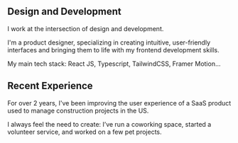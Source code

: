## Design and Development

I work at the intersection of design and development.

I'm a product designer, specializing in creating intuitive, user-friendly
interfaces and bringing them to life with my frontend development skills.

My main tech stack: React JS, Typescript, TailwindCSS, Framer Motion...

## Recent Experience

For over 2 years, I've been improving the user experience of a SaaS product used to manage construction projects in the US.

I always feel the need to create: I’ve run a coworking space, started a volunteer service, and worked on a few pet projects.
